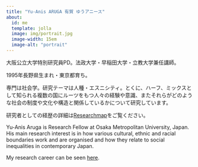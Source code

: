 ```yaml
---
title: "Yu-Anis ARUGA 有賀 ゆうアニース"
about:
  id: me
  template: jolla
  image: img/portrait.jpg
  image-width: 15em
  image-alt: "portrait"
---
```



大阪公立大学特別研究員PD。法政大学・早稲田大学・立教大学兼任講師。

1995年長野県生まれ・東京都育ち。

専門は社会学。研究テーマは人種・エスニシティ。とくに、ハーフ、ミックスとして知られる複数の国にルーツをもつ人々の経験や意識、またそれらがどのような社会の制度や文化や構造と関係しているかについて研究しています。

研究者としての経歴の詳細は[Researchmap](https://researchmap.jp/ya-ruga)をご覧ください。

Yu-Anis Aruga is Research Fellow at Osaka Metropolitan University, Japan. His main research interest is in how various cultural, ethnic and racial boundaries work and are organised and how they relate to social inequalities in contemporary Japan.

My research career can be seen [here](https://researchmap.jp/ya-ruga).